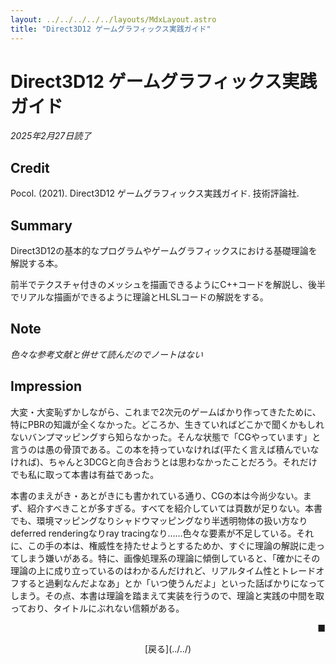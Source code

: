 ```yaml
---
layout: ../../../../../layouts/MdxLayout.astro
title: "Direct3D12 ゲームグラフィックス実践ガイド"
---
```


# Direct3D12 ゲームグラフィックス実践ガイド

_2025年2月27日読了_

## Credit

Pocol. (2021). Direct3D12 ゲームグラフィックス実践ガイド. 技術評論社.

## Summary

Direct3D12の基本的なプログラムやゲームグラフィックスにおける基礎理論を解説する本。

前半でテクスチャ付きのメッシュを描画できるようにC++コードを解説し、後半でリアルな描画ができるように理論とHLSLコードの解説をする。

## Note

_色々な参考文献と併せて読んだのでノートはない_

## Impression

大変・大変恥ずかしながら、これまで2次元のゲームばかり作ってきたために、特にPBRの知識が全くなかった。どころか、生きていればどこかで聞くかもしれないバンプマッピングすら知らなかった。そんな状態で「CGやっています」と言うのは愚の骨頂である。この本を持っていなければ(平たく言えば積んでいなければ)、ちゃんと3DCGと向き合おうとは思わなかったことだろう。それだけでも私に取って本書は有益であった。

本書のまえがき・あとがきにも書かれている通り、CGの本は今尚少ない。まず、紹介すべきことが多すぎる。すべてを紹介していては頁数が足りない。本書でも、環境マッピングなりシャドウマッピングなり半透明物体の扱い方なりdeferred renderingなりray tracingなり……色々な要素が不足している。それに、この手の本は、権威性を持たせようとするためか、すぐに理論の解説に走ってしまう嫌いがある。特に、画像処理系の理論に傾倒していると、「確かにその理論の上に成り立っているのはわかるんだけれど、リアルタイム性とトレードオフすると過剰なんだよなあ」とか「いつ使うんだよ」といった話ばかりになってしまう。その点、本書は理論を踏まえて実装を行うので、理論と実践の中間を取っており、タイトルにぶれない信頼がある。

<p style="text-align: right">■</p>

<div style="text-align: center">
    [戻る](../../)
</div>
